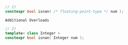 ```cpp
// 1)
constexpr bool isnan( /* floating-point-type */ num );
```

`Additional Overloads`

```cpp
// 2)
template< class Integer >
constexpr bool isnan( Integer num );
```